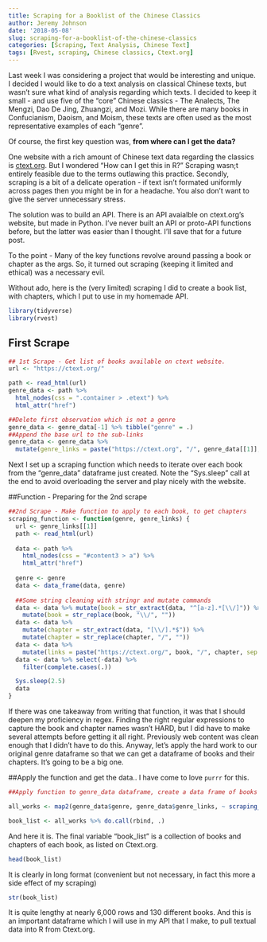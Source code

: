 ```yaml
---
title: Scraping for a Booklist of the Chinese Classics
author: Jeremy Johnson
date: '2018-05-08'
slug: scraping-for-a-booklist-of-the-chinese-classics
categories: [Scraping, Text Analysis, Chinese Text]
tags: [Rvest, scraping, Chinese classics, Ctext.org]
---
```


Last week I was considering a project that would be interesting and unique. I decided I would like to do a text analysis on classical Chinese texts, but wasn't sure what kind of analysis regarding which texts. I decided to keep it small - and use five of the "core" Chinese classics - The Analects, The Mengzi, Dao De Jing, Zhuangzi, and Mozi. While there are many books in Confucianism, Daoism, and Moism, these texts are often used as the most representative examples of each "genre". 

Of course, the first key question was, **from where can I get the data?**  

One website with a rich amount of Chinese text data regarding the classics is [ctext.org](https://ctext.org/). But I wondered "How can I get this in R?" Scraping wasn;t entirely feasible due to the terms outlawing this practice. Secondly, scraping is a bit of a delicate operation - if text isn't formated uniformly across pages then you might be in for a headache. You also don't want to give the server unnecessary stress. 

The solution was to build an API. There is an API avaialble on ctext.org's website, but made in Python. I've never built an API or proto-API functions before, but the latter was easier than I thought. I'll save that for a future post.  

To the point - Many of the key functions revolve around passing a book or chapter as the args. So, it turned out scraping (keeping it limited and ethical) was a necessary evil. 

Without ado, here is the (very limited) scraping I did to create a book list, with chapters, which I put to use in my homemade API. 

```r
library(tidyverse)
library(rvest)
```

## First Scrape

```r
## 1st Scrape - Get list of books available on ctext website. 
url <- "https://ctext.org/"

path <- read_html(url)
genre_data <- path %>%
  html_nodes(css = ".container > .etext") %>%
  html_attr("href")

##Delete first observation which is not a genre
genre_data <- genre_data[-1] %>% tibble("genre" = .)
##Append the base url to the sub-links
genre_data <- genre_data %>%
  mutate(genre_links = paste("https://ctext.org", "/", genre_data[[1]], sep = ""))

```

Next I set up a scraping function which needs to iterate over each book from the "genre_data" dataframe just created. Note the "Sys.sleep" call at the end to avoid overloading the server and play nicely with the website.

##Function - Preparing for the 2nd scrape
```r
##2nd Scrape - Make function to apply to each book, to get chapters
scraping_function <- function(genre, genre_links) {
  url <- genre_links[[1]]
  path <- read_html(url)
  
  data <- path %>%
    html_nodes(css = "#content3 > a") %>%
    html_attr("href")
  
  genre <- genre
  data <- data_frame(data, genre)
  
  ##Some string cleaning with stringr and mutate commands
  data <- data %>% mutate(book = str_extract(data, "^[a-z].*[\\/]")) %>%
    mutate(book = str_replace(book, "\\/", ""))
  data <- data %>%
    mutate(chapter = str_extract(data, "[\\/].*$")) %>%
    mutate(chapter = str_replace(chapter, "/", ""))
  data <- data %>%
    mutate(links = paste("https://ctext.org/", book, "/", chapter, sep = ""))
  data <- data %>% select(-data) %>%
    filter(complete.cases(.))

  Sys.sleep(2.5)
  data
}

```

If there was one takeaway from writing that function, it was that I should deepen my proficiency in regex. Finding the right regular expressions to capture the book and chapter names wasn't HARD, but I did have to make several attempts before getting it all right. Previously web content was clean enough that I didn't have to do this. Anyway, let's apply the hard work to our original genre dataframe so that we can get a dataframe of books and their chapters. It's going to be a big one.

##Apply the function and get the data.. I have come to love ```purrr``` for this.
```r
##Apply function to genre_data dataframe, create a data frame of books and chapters

all_works <- map2(genre_data$genre, genre_data$genre_links, ~ scraping_function(..1, ..2))

book_list <- all_works %>% do.call(rbind, .)

```

And here it is. The final variable "book_list" is a collection of books and chapters of each book, as listed on Ctext.org. 
```r
head(book_list)
```
It is clearly in long format (convenient but not necessary, in fact this more a side effect of my scraping)
```r
str(book_list)
```

It is quite lengthy at nearly 6,000 rows and 130 different books. And this is an important dataframe which I will use in my API that I make, to pull textual data into R from Ctext.org. 
